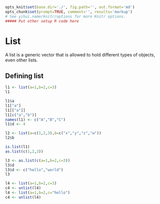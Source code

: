 ```r
opts_knit$set(base.dir='./', fig.path='', out.format='md')
opts_chunk$set(prompt=TRUE, comment='', results='markup')
# See yihui.name/knitr/options for more Knitr options.
##### Put other setup R code here

```

# List

A list is a generic vector that is allowed to hold different types of objects, even other lists.

## Defining list

```r
l1 <- list(a=1,b=2,c=3)
l1
```

```r
l1$a
l1["a"]
l1[["a"]]
l1[c("a","b")]
names(l1) <- c("A","B","C")
l1$d <- 4
```

```r
l2 <- list(a=c(1,2,3),b=c("x","y","z","w"))
l2$b

is.list(l1)
as.list(c(1,2,3))
```

```r
l3 <- as.list(c(a=1,b=2,c=3))
l3$d
l3$d <- c("hello","world")
l3
```

```r
l4 <- list(a=1,b=2,c=3)
c4 <- unlist(l4)
l4 <- list(a=1,b=2,c="hello")
c4 <- unlist(l4)
```
